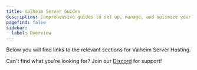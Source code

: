 ```yaml
---
title: Valheim Server Guides
description: Comprehensive guides to set up, manage, and optimize your Valheim server.
pagefind: false
sidebar:
  label: Overview
---
```




Below you will find links to the relevant sections for Valheim Server Hosting.


<DirectoryListing />

Can't find what you're looking for? Join our [Discord](https://discord.gg/FN4XgbAwzr) for support!